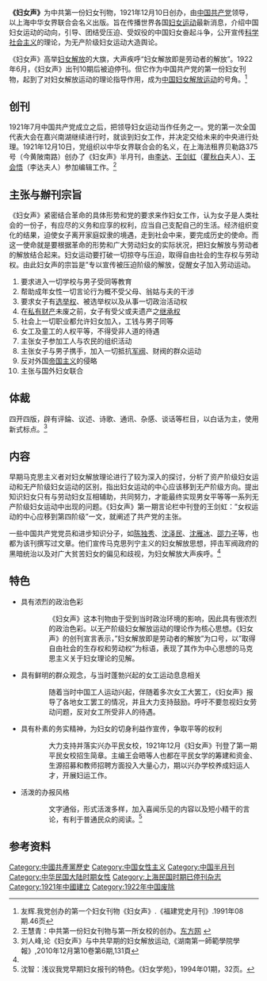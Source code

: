 {{Refimprove|time=2013-11-24T13:03:02+00:00}}
{{Infobox Newspaper
| name                = 妇女声
| image               = 
| type                =妇女刊物
| format              =半月刊
| founder             = [[上海中华女界联合会|上海中华女界联合会]]
| publisher           = 
| editor              = 
| chiefeditor         = [[李达_(哲学家)|李达]]
 | assoceditor         = 
| staff               = 
| foundation          = 1921年12月10日
| ceased publication  = 1922年6月20日
| political           = 中国共产党
| language            = [[中文|中文]]（繁体）
| price               = 
| headquarters        = [[上海法租界|上海法租界]]贝勒路375号
| circulation         = 
| ISSN                = 
}}

'''《妇女声》'''为中共第一份妇女刊物，1921年12月10日创办，由[[中国共产党|中国共产党]]领导，以上海中华女界联合会名义出版。旨在传播世界各国[[妇女运动|妇女运动]]最新消息，介绍中国妇女运动的动向，引导、团结受压迫、受奴役的中国妇女奋起斗争，公开宣传[[科学社会主义|科学社会主义]]的理论，为无产阶级妇女运动大造舆论。

《妇女声》高举[[妇女解放|妇女解放]]的大旗，大声疾呼“妇女解放即是劳动者的解放”。1922年6月，《妇女声》出刊10期后被迫停刊。但它作为中国共产党的第一份妇女刊物，起到了对妇女解放运动的理论指导作用，成为[[中国妇女解放运动|中国妇女解放运动]]的号角。<ref>友辉.我党创办的第一个妇女刊物《妇女声》.《福建党史月刊》.1991年08期.46页</ref>

== 创刊 ==

1921年7月中国共产党成立之后，把领导妇女运动当作任务之一。党的第一次全国代表大会在嘉兴南湖继续进行时，就谈到妇女工作，并决定交给未来的中央进行处理。1921年12月10日，党组织以中华女界联合会的名义，在上海法租界贝勒路375号（今黄陂南路）创办了《妇女声》半月刊，由[[李达_(哲学家)|李达]]、[[王剑虹|王剑虹]]（[[瞿秋白|瞿秋白]]夫人）、[[王会悟|王会悟]]（李达夫人）参加编辑工作。<ref name="王慧青">王慧青：中共第一份妇女刊物与第一所女校的创办。[http://history.eastday.com/h/20130626/u1a7479679.html  东方网] {{Wayback|url=http://history.eastday.com/h/20130626/u1a7479679.html |date=20130808093133 }}</ref>

== 主张与辦刊宗旨 ==
《妇女声》紧密结合革命的具体形势和党的要求来作妇女工作，认为女子是人类社会的一份子，有应尽的义务和应享的权利，应当自己支配自己的生活。经济组织变化的结果，迫使女子离开家庭奴隶的境遇，走到社会中来，要完成历史的使命。而这一使命就是要根据革命的形势和广大劳动妇女的实际状况，把妇女解放与劳动者的解放结合起来。妇女运动要打破一切掠夺与压迫，取得自由社会的生存权与劳动权。由此妇女声的宗旨是”专以宣传被压迫阶级的解放，促醒女子加入劳动运动。

#要求进入一切学校与男子受同等教育
#帮助成年女性一切言论行为概不受父母、翁姑与夫的干涉
#要求女子有[[选举权|选举权]]、被选举权以及从事一切政治活动权
#在[[私有财产|私有财产]]未废之前，女子有受父或夫遗产之[[继承权|继承权]]
#社会上一切职业都允许妇女加入，工钱与男子同等
#女工及童工的人权平等，不得受非人道的待遇
#主张女子参加工人与农民的组织活动
#主张女子与男子携手，加入一切抵抗[[军阀|军阀]]、财阀的群众运动
#反对外国[[帝国主义|帝国主义]]的侵略
#主张与国外妇女联合

== 体裁==
四开四版，辟有评錀、议述、诗歌、通讯、杂感、谈话等栏目，以白话为主，使用新式标点。<ref>刘人峰,论《妇女声》与中共早期的妇女解放运动,《湖南第一師範學院學報》,2010年12月第10卷第6期,131頁</ref>

==内容 ==
早期马克思主义者对妇女解放理论进行了较为深入的探讨，分析了资产阶级妇女运动和无产阶级妇女运动的区别，指出妇女运动的中心应该移到无产阶级方向。提出知识妇女只有与劳动妇女互相辅助，共同努力，才能最终实现男女平等等一系列无产阶级妇女运动中出现的问题。《妇女声》第一期言论栏中刊登的王剑虹：”女权运动的中心应移到第四阶级”一文，就阐述了共产党的主张。

一些中国共产党党员和进步知识分子，如[[陈独秀|陈独秀]]、[[沈泽民|沈泽民]]、[[沈雁冰|沈雁冰]]、[[邵力子|邵力子]]等，也都为该刊撰写过文章。他们宣传马克思列宁主义的妇女解放思想，抨击军阀政府的黑暗统治以及对广大贫苦妇女的偏见和歧视，为妇女解放大声疾呼。<ref name="王慧青" />

==特色==
* 具有浓烈的政治色彩
::《妇女声》这本刊物由于受到当时政治环境的影响，因此具有很浓烈的政治色彩。以无产阶级妇女解放运动的理论作为核心思想。《妇女声》的创刊宣言表示，”妇女解放即是劳动者的解放”为口号，以”取得自由社会的生存权和劳动权”为标语，表现了其作为中心思想的马克思主义关于妇女理论的见解。

* 具有鲜明的群众观念，与当时蓬勃兴起的女工运动息息相关
::随着当时中国工人运动兴起，伴随着多次女工大罢工，《妇女声》报导了各地女工罢工的情况，并且大力支持鼓励。呼吁不要忽视妇女劳动问题，反对女工所受非人的待遇。

* 具有朴素的务实精神，为妇女的切身利益作宣传，争取平等的权利
::大力支持并落实兴办平民女校，1921年12月《妇女声》刊登了第一期平民女校招生简章。主编王会晤等人也都在平民女学的筹建和资金、生源招募和教师招聘方面投入大量心力，期以兴办学校养成妇运人才，开展妇运工作。

* 活泼的办报风格
::文字通俗，形式活泼多样，加入喜闻乐见的内容以及短小精干的言论，有利于普通民众的阅读。<ref>沈智：浅议我党早期妇女报刊的特色。《妇女学苑》，1994年01期，32页。</ref>

==参考资料==
{{reflist}}

[[Category:中國共產黨歷史|Category:中國共產黨歷史]]
[[Category:中国女性主义|Category:中国女性主义]]
[[Category:中国半月刊|Category:中国半月刊]]
[[Category:中华民国大陆时期女性|Category:中华民国大陆时期女性]]
[[Category:上海民国时期已停刊杂志|Category:上海民国时期已停刊杂志]]
[[Category:1921年中國建立|Category:1921年中國建立]]
[[Category:1922年中国废除|Category:1922年中国废除]]